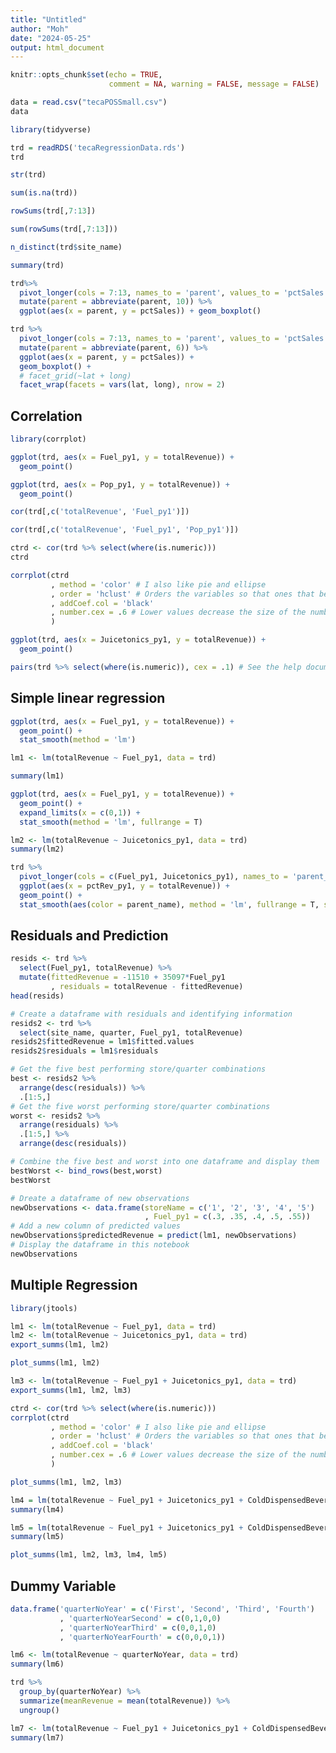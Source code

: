 ---
title: "Untitled"
author: "Moh"
date: "2024-05-25"
output: html_document
---

```{r setup, include=FALSE}
knitr::opts_chunk$set(echo = TRUE, 
                      comment = NA, warning = FALSE, message = FALSE)
```

```{r}
data = read.csv("tecaPOSSmall.csv")
data
```

```{r}
library(tidyverse)
```


```{r}
trd = readRDS('tecaRegressionData.rds')
trd
```

```{r}
str(trd)
```

```{r}
sum(is.na(trd))
```

```{r}
rowSums(trd[,7:13])
```

```{r}
sum(rowSums(trd[,7:13]))
```

```{r}
n_distinct(trd$site_name)
```

```{r}
summary(trd)
```

```{r}
trd%>%
  pivot_longer(cols = 7:13, names_to = 'parent', values_to = 'pctSales') %>% 
  mutate(parent = abbreviate(parent, 10)) %>%
  ggplot(aes(x = parent, y = pctSales)) + geom_boxplot()
```

```{r}
trd %>%
  pivot_longer(cols = 7:13, names_to = 'parent', values_to = 'pctSales') %>%
  mutate(parent = abbreviate(parent, 6)) %>%
  ggplot(aes(x = parent, y = pctSales)) +
  geom_boxplot() +
  # facet_grid(~lat + long)
  facet_wrap(facets = vars(lat, long), nrow = 2)
```
## Correlation

```{r}
library(corrplot)
```


```{r}
ggplot(trd, aes(x = Fuel_py1, y = totalRevenue)) +
  geom_point()
```

```{r}
ggplot(trd, aes(x = Pop_py1, y = totalRevenue)) +
  geom_point()
```

```{r}
cor(trd[,c('totalRevenue', 'Fuel_py1')])
```

```{r}
cor(trd[,c('totalRevenue', 'Fuel_py1', 'Pop_py1')])
```
```{r}
ctrd <- cor(trd %>% select(where(is.numeric)))
ctrd
```
```{r}
corrplot(ctrd
         , method = 'color' # I also like pie and ellipse
         , order = 'hclust' # Orders the variables so that ones that behave similarly are placed next to each other
         , addCoef.col = 'black'
         , number.cex = .6 # Lower values decrease the size of the numbers in the cells
         )
```
```{r}
ggplot(trd, aes(x = Juicetonics_py1, y = totalRevenue)) +
  geom_point()
```
```{r}
pairs(trd %>% select(where(is.numeric)), cex = .1) # See the help documentation for adding in coefficients and histograms.
```

## Simple linear regression

```{r}
ggplot(trd, aes(x = Fuel_py1, y = totalRevenue)) +
  geom_point() +
  stat_smooth(method = 'lm')
```

```{r}
lm1 <- lm(totalRevenue ~ Fuel_py1, data = trd)
```

```{r}
summary(lm1)
```
```{r}
ggplot(trd, aes(x = Fuel_py1, y = totalRevenue)) +
  geom_point() +
  expand_limits(x = c(0,1)) +
  stat_smooth(method = 'lm', fullrange = T)
```

```{r}
lm2 <- lm(totalRevenue ~ Juicetonics_py1, data = trd)
summary(lm2)
```

```{r}
trd %>% 
  pivot_longer(cols = c(Fuel_py1, Juicetonics_py1), names_to = 'parent_name', values_to = 'pctRev_py1') %>%
  ggplot(aes(x = pctRev_py1, y = totalRevenue)) +
  geom_point() +
  stat_smooth(aes(color = parent_name), method = 'lm', fullrange = T, se = F)

```
## Residuals and Prediction

```{r}
resids <- trd %>%
  select(Fuel_py1, totalRevenue) %>%
  mutate(fittedRevenue = -11510 + 35097*Fuel_py1
         , residuals = totalRevenue - fittedRevenue)
head(resids)
```

```{r}
# Create a dataframe with residuals and identifying information
resids2 <- trd %>%
  select(site_name, quarter, Fuel_py1, totalRevenue)
resids2$fittedRevenue = lm1$fitted.values
resids2$residuals = lm1$residuals

# Get the five best performing store/quarter combinations
best <- resids2 %>%
  arrange(desc(residuals)) %>%
  .[1:5,]
# Get the five worst performing store/quarter combinations
worst <- resids2 %>%
  arrange(residuals) %>%
  .[1:5,] %>%
  arrange(desc(residuals))

# Combine the five best and worst into one dataframe and display them
bestWorst <- bind_rows(best,worst)
bestWorst
```

```{r}
# Dreate a dataframe of new observations
newObservations <- data.frame(storeName = c('1', '2', '3', '4', '5')
                              , Fuel_py1 = c(.3, .35, .4, .5, .55))
# Add a new column of predicted values
newObservations$predictedRevenue = predict(lm1, newObservations)
# Display the dataframe in this notebook
newObservations
```

## Multiple Regression

```{r}
library(jtools)
```

```{r}
lm1 <- lm(totalRevenue ~ Fuel_py1, data = trd)
lm2 <- lm(totalRevenue ~ Juicetonics_py1, data = trd)
export_summs(lm1, lm2)
```

```{r}
plot_summs(lm1, lm2)
```
```{r}
lm3 <- lm(totalRevenue ~ Fuel_py1 + Juicetonics_py1, data = trd)
export_summs(lm1, lm2, lm3)
```
```{r}
ctrd <- cor(trd %>% select(where(is.numeric)))
corrplot(ctrd
         , method = 'color' # I also like pie and ellipse
         , order = 'hclust' # Orders the variables so that ones that behave similarly are placed next to each other
         , addCoef.col = 'black'
         , number.cex = .6 # Lower values decrease the size of the numbers in the cells
         )
```

```{r}
plot_summs(lm1, lm2, lm3)
```
```{r}
lm4 = lm(totalRevenue ~ Fuel_py1 + Juicetonics_py1 + ColdDispensedBeverage_py1 + Lottery_py1, data = trd)
summary(lm4)
```
```{r}
lm5 = lm(totalRevenue ~ Fuel_py1 + Juicetonics_py1 + ColdDispensedBeverage_py1, data = trd)
summary(lm5)
```
```{r}
plot_summs(lm1, lm2, lm3, lm4, lm5)
```

## Dummy Variable

```{r}
data.frame('quarterNoYear' = c('First', 'Second', 'Third', 'Fourth')
           , 'quarterNoYearSecond' = c(0,1,0,0)
           , 'quarterNoYearThird' = c(0,0,1,0)
           , 'quarterNoYearFourth' = c(0,0,0,1))
```
```{r}
lm6 <- lm(totalRevenue ~ quarterNoYear, data = trd)
summary(lm6)
```

```{r}
trd %>%
  group_by(quarterNoYear) %>%
  summarize(meanRevenue = mean(totalRevenue)) %>%
  ungroup()
```

```{r}
lm7 <- lm(totalRevenue ~ Fuel_py1 + Juicetonics_py1 + ColdDispensedBeverage_py1 + quarterNoYear, data = trd)
summary(lm7)
```

